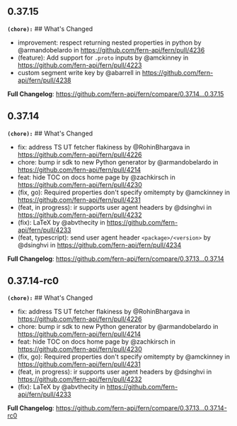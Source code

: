 ## 0.37.15
**`(chore):`** ## What's Changed
* improvement: respect returning nested properties in python by @armandobelardo in https://github.com/fern-api/fern/pull/4236
* (feature): Add support for `.proto` inputs by @amckinney in https://github.com/fern-api/fern/pull/4223
* custom segment write key by @abarrell in https://github.com/fern-api/fern/pull/4238


**Full Changelog**: https://github.com/fern-api/fern/compare/0.37.14...0.37.15

## 0.37.14
**`(chore):`** ## What's Changed
* fix: address TS UT fetcher flakiness by @RohinBhargava in https://github.com/fern-api/fern/pull/4226
* chore: bump ir sdk to new Python generator by @armandobelardo in https://github.com/fern-api/fern/pull/4214
* feat: hide TOC on docs home page by @zachkirsch in https://github.com/fern-api/fern/pull/4230
* (fix, go): Required properties don't specify omitempty by @amckinney in https://github.com/fern-api/fern/pull/4231
* (feat, in progress): ir supports user agent headers by @dsinghvi in https://github.com/fern-api/fern/pull/4232
* (fix): LaTeX by @abvthecity in https://github.com/fern-api/fern/pull/4233
* (feat, typescript): send user agent header `<package>/<version>` by @dsinghvi in https://github.com/fern-api/fern/pull/4234


**Full Changelog**: https://github.com/fern-api/fern/compare/0.37.13...0.37.14

## 0.37.14-rc0
**`(chore):`** ## What's Changed
* fix: address TS UT fetcher flakiness by @RohinBhargava in https://github.com/fern-api/fern/pull/4226
* chore: bump ir sdk to new Python generator by @armandobelardo in https://github.com/fern-api/fern/pull/4214
* feat: hide TOC on docs home page by @zachkirsch in https://github.com/fern-api/fern/pull/4230
* (fix, go): Required properties don't specify omitempty by @amckinney in https://github.com/fern-api/fern/pull/4231
* (feat, in progress): ir supports user agent headers by @dsinghvi in https://github.com/fern-api/fern/pull/4232
* (fix): LaTeX by @abvthecity in https://github.com/fern-api/fern/pull/4233


**Full Changelog**: https://github.com/fern-api/fern/compare/0.37.13...0.37.14-rc0

